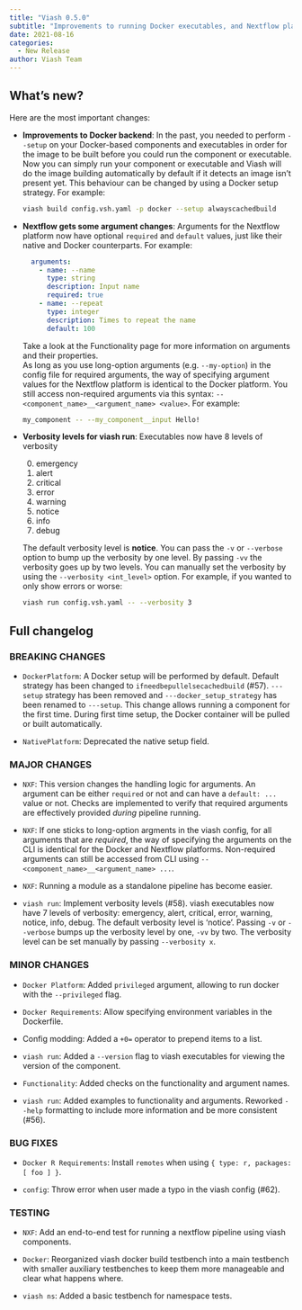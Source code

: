 ```yaml
---
title: "Viash 0.5.0"
subtitle: "Improvements to running Docker executables, and Nextflow platform argument changes"
date: 2021-08-16
categories:
  - New Release
author: Viash Team
---
```


## What's new?

Here are the most important changes:

* **Improvements to Docker backend**: In the past, you needed to perform `--setup` on your Docker-based components and executables in order for the image to be built before you could run the component or executable. Now you can simply run your component or executable and Viash will do the image building automatically by default if it detects an image isn't present yet. This behaviour can be changed by using a Docker setup strategy. For example:

  ```bash
  viash build config.vsh.yaml -p docker --setup alwayscachedbuild
  ```

* **Nextflow gets some argument changes**: Arguments for the Nextflow platform now have optional `required` and `default` values, just like their native and Docker counterparts. For example:

  ```yaml
    arguments:
      - name: --name
        type: string
        description: Input name
        required: true
      - name: --repeat
        type: integer
        description: Times to repeat the name
        default: 100
  ```

  Take a look at the Functionality page for more information on arguments and their properties.  
  As long as you use long-option arguments (e.g. `--my-option`) in the config file for required arguments, the way of specifying argument values for the Nextflow platform is identical to the Docker platform. You still access non-required arguments via this syntax: `--<component_name>__<argument_name> <value>`. For example:

  ```bash
  my_component -- --my_component__input Hello!
  ```

* **Verbosity levels for viash run**: Executables now have 8 levels of verbosity

  0. emergency
  1. alert
  2. critical
  3. error
  4. warning
  5. notice
  6. info
  7. debug

  The default verbosity level is **notice**.
  You can pass the `-v` or `--verbose` option to bump up the verbosity by one level. By passing `-vv` the verbosity goes up by two levels. You can manually set the verbosity by using the `--verbosity <int_level>` option. For example, if you wanted to only show errors or worse:

  ```bash
  viash run config.vsh.yaml -- --verbosity 3
  ```

## Full changelog

### BREAKING CHANGES

* `DockerPlatform`: A Docker setup will be performed by default. Default strategy has been changed to `ifneedbepullelsecachedbuild` (#57).
  `---setup` strategy has been removed and `---docker_setup_strategy` has been renamed to `---setup`.
  This change allows running a component for the first time. During first time setup, the Docker container will be pulled or built automatically. 

* `NativePlatform`: Deprecated the native setup field.

### MAJOR CHANGES

* `NXF`: This version changes the handling logic for arguments. An argument can be either `required` or not and can have a `default: ...` value or not. Checks are implemented to verify that required arguments are effectively provided _during_ pipeline running.

* `NXF`: If one sticks to long-option argments in the viash config, for all arguments that are _required_, the way of specifying the arguments on the CLI is identical for the Docker and Nextflow platforms. Non-required arguments can still be accessed from CLI using `--<component_name>__<argument_name> ...`.

* `NXF`: Running a module as a standalone pipeline has become easier.

* `viash run`: Implement verbosity levels (#58). viash executables now have 7 levels of verbosity: emergency, alert, critical, error, warning, notice, info, debug.
  The default verbosity level is 'notice'. Passing `-v` or `--verbose` bumps up the verbosity level by one, `-vv` by two. The verbosity level can be set manually by passing `--verbosity x`.

### MINOR CHANGES

* `Docker Platform`: Added `privileged` argument, allowing to run docker with the `--privileged` flag.

* `Docker Requirements`: Allow specifying environment variables in the Dockerfile.

* Config modding: Added a `+0=` operator to prepend items to a list.

* `viash run`: Added a `--version` flag to viash executables for viewing the version of the component.

* `Functionality`: Added checks on the functionality and argument names.

* `viash run`: Added examples to functionality and arguments. Reworked `--help` formatting to include more information and be more consistent (#56).

### BUG FIXES

* `Docker R Requirements`: Install `remotes` when using `{ type: r, packages: [ foo ] }`.

* `config`: Throw error when user made a typo in the viash config (#62). 

### TESTING

* `NXF`: Add an end-to-end test for running a nextflow pipeline using viash components.

* `Docker`: Reorganized viash docker build testbench into a main testbench with smaller auxiliary testbenches to keep them more manageable and clear what happens where.

* `viash ns`: Added a basic testbench for namespace tests.

